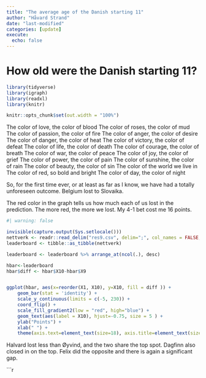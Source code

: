 ```yaml
---
title: "The average age of the Danish starting 11"
author: "Håvard Strand"
date: "last-modified"
categories: [update]
execute:
  echo: false
---
```


# How old were the Danish starting 11?







```r

library(tidyverse)
library(igraph)
library(readxl)
library(knitr)

knitr::opts_chunk$set(out.width = "100%")

```

The color of love, the color of blood
The color of roses, the color of mud
The color of passion, the color of fire
The color of anger, the color of desire
The color of danger, the color of heat
The color of victory, the color of defeat
The color of life, the color of death
The color of courage, the color of breath
The color of war, the color of peace
The color of joy, the color of grief
The color of power, the color of pain
The color of sunshine, the color of rain
The color of beauty, the color of sin
The color of the world we live in
The color of red, so bold and bright
The color of day, the color of night

So, for the first time ever, or at least as far as I know, we have had a totally unforeseen outcome. Belgium lost to Slovaika.

The red color in the graph tells us how much each of us lost in the prediction. The more red, the more we lost. My 4-1 bet cost me 16 points.


```r
#| warning: false

invisible(capture.output(Sys.setlocale()))
nettverk <- readr::read_delim("res9.csv", delim=";", col_names = FALSE, locale = locale(encoding = "UTF-8"))
leaderboard <- tibble::as_tibble(nettverk)

leaderboard <- leaderboard %>% arrange_at(ncol(.), desc)

hbar<-leaderboard 
hbar$diff <- hbar$X10-hbar$X9


ggplot(hbar, aes(x=reorder(X1, X10), y=X10, fill = diff )) + 
    geom_bar(stat = 'identity') + 
    scale_y_continuous(limits = c(-5, 230)) +
    coord_flip() + 
    scale_fill_gradient2(low = "red", high="blue") +
    geom_text(aes(label = X10), hjust=-0.75, size = 5 ) + 
    ylab("Points") +
    xlab(" ") +
    theme(axis.text=element_text(size=18), axis.title=element_text(size=18,face="bold"))
```
Halvard lost less than Øyvind, and the two share the top spot. Dagfinn also closed in on the top. Felix did the opposite and there is again a significant gap.

```r
